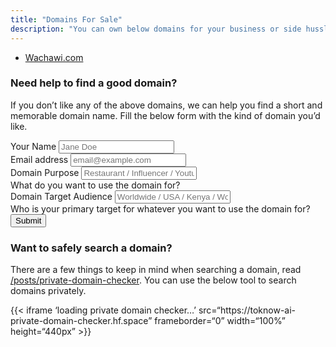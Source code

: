 ```yaml
---
title: "Domains For Sale"
description: "You can own below domains for your business or side hussle..."
---
```


 - [Wachawi.com](https://wachawi.com/)


### Need help to find a good domain? {.pt-3}

If you don't like any of the above domains, we can help you find a short and memorable domain name.
Fill the below form with the kind of domain you'd like.

```{=html}
<form 
  class="help-me-find-a-domain card card-body" 
  method="post" 
  target="hidden-form"
  action="https://docs.google.com/forms/u/0/d/e/1FAIpQLSdZXoFm93ZZDqbDCsWHOXixJkiO_oXlYCKOun2eN0hIwUKjWA/formResponse">
  <div class="mb-3">
    <label class="form-label">Your Name</label>
    <input name="entry.2005620554" type="text" class="form-control form-control-sm" placeholder="Jane Doe" required />
  </div>
  <div class="mb-3">
    <label class="form-label">Email address</label>
    <input name="entry.1045781291" type="email" class="form-control form-control-sm" placeholder="email@example.com" required />
  </div>
  <div class="mb-3">
    <label class="form-label">Domain Purpose</label>
    <input name="entry.1065046570" type="text" class="form-control form-control-sm" placeholder="Restaurant / Influencer / Youtube Channel / Women Products / Children Toys" required />
    <div class="form-text">What do you want to use the domain for?</div>
  </div>
  <div class="mb-3">
    <label class="form-label">Domain Target Audience</label>
    <input name="entry.1166974658" type="text" class="form-control form-control-sm" placeholder="Worldwide / USA / Kenya / Women / Children" required />
    <div class="form-text">Who is your primary target for whatever you want to use the domain for?</div>
  </div>
  <button type="submit" class="btn btn-primary">Submit</button>
  <iframe style="display:none" name="hidden-form"></iframe>
  <script type="text/javascript">
      document.querySelector('form.help-me-find-a-domain').addEventListener('submit', (e) => {
          setTimeout(() => {
              e.target.closest('form').reset();
              alert('Thank you, we\'ll get in touch!')
          }, 500)
      }, false)
    </script>
</form>
```

### Want to safely search a domain? {.pt-3}

There are a few things to keep in mind when searching a domain, read [/posts/private-domain-checker](/posts/private-domain-checker/index.html).
You can use the below tool to search domains privately.

{{< iframe 
  'loading private domain checker...' 
  src="https://toknow-ai-private-domain-checker.hf.space"
  frameborder="0"
  width="100%"
  height="440px" >}}



<!-- 
Domain sale at: https://htmlpreview.github.io/?https://github.com/OarkLimited/Kiira/blob/master/Coming%20Soon/index.html

for example: /index?domain=toknow.ai

use the first letter "T" as icon


https://pqvst.com/2021/12/28/custom-google-forms/

https://stackoverflow.com/a/8306712

https://www.labnol.org/code/19233-submit-forms-with-javascript

https://developers.cloudflare.com/pages/configuration/custom-domains/ 

https://developers.cloudflare.com/pages/framework-guides/deploy-anything/
-->